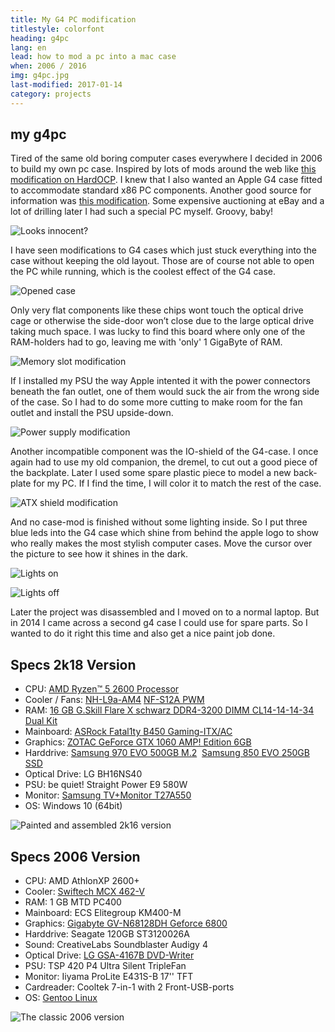```yaml
---
title: My G4 PC modification
titlestyle: colorfont
heading: g4pc
lang: en
lead: how to mod a pc into a mac case
when: 2006 / 2016
img: g4pc.jpg
last-modified: 2017-01-14
category: projects
---
```


## my g4pc

Tired of the same old boring computer cases everywhere I decided in 2006 to build my own pc case. Inspired by lots of
mods around the web like [this modification on HardOCP](https://www.hardocp.com/article/2002/09/13/rotten_apple). I
knew that I also wanted an Apple G4 case fitted to accommodate standard x86 PC components. Another good source for
information was [this modification](https://www.slcentral.com/articles/01/8/g4pc/). Some expensive auctioning at eBay
and a lot of drilling later I had such a special PC myself. Groovy, baby!

![Looks innocent?](./2k06_final.jpg)

I have seen modifications to G4 cases which just stuck everything into the case without keeping the old layout. Those
are of course not able to open the PC while running, which is the coolest effect of the G4 case.

![Opened case](./2k06_open.jpg)

Only very flat components like these chips wont touch the optical drive cage or otherwise the side-door won’t close
due to the large optical drive taking much space. I was lucky to find this board where only one of the RAM-holders had
to go, leaving me with 'only' 1 GigaByte of RAM.

![Memory slot modification](./2k06_ram.jpg)

If I installed my PSU the way Apple intented it with the power connectors beneath the fan outlet, one of them would
suck the air from the wrong side of the case. So I had to do some more cutting to make room for the fan outlet and
install the PSU upside-down.

![Power supply modification](./2k06_psu.jpg)

Another incompatible component was the IO-shield of the G4-case. I once again had to use my old companion, the dremel,
to cut out a good piece of the backplate. Later I used some spare plastic piece to model a new back-plate for my PC. If
I find the time, I will color it to match the rest of the case.

![ATX shield modification](./2k06_atx.jpg)

And no case-mod is finished without some lighting inside. So I put three blue leds into the G4 case which shine from
behind the apple logo to show who really makes the most stylish computer cases. Move the cursor over the picture to see
how it shines in the dark.

![Lights on](./2k06_lightON.jpg)

![Lights off](./2k06_lightOFF.jpg)

Later the project was disassembled and I moved on to a normal laptop. But in 2014 I came across a second g4 case I
could use for spare parts. So I wanted to do it right this time and also get a nice paint job done.

## Specs 2k18 Version

- CPU:&nbsp;[AMD Ryzen™ 5 2600 Processor](https://www.amd.com/de/products/cpu/amd-ryzen-5-2600)
- Cooler / Fans:&nbsp;[NH-L9a-AM4](https://noctua.at/de/nh-l9a-am4)&nbsp;[NF-S12A PWM](https://noctua.at/de/nf-s12a-pwm)
- RAM:&nbsp;[16 GB G.Skill Flare X schwarz DDR4-3200 DIMM CL14-14-14-34 Dual Kit](https://gskill.com/en/product/f4-3200c14d-16gfx)
- Mainboard:&nbsp;[ASRock Fatal1ty B450 Gaming-ITX/AC](https://www.asrock.com/MB/AMD/Fatal1ty%20B450%20Gaming-ITXac/index.asp)
- Graphics:&nbsp;[ZOTAC GeForce GTX 1060 AMP! Edition 6GB](https://www.zotac.com/de/product/graphics_card/zotac-geforce-gtx-1060-amp-edition)
- Harddrive:&nbsp;[Samsung 970 EVO 500GB M.2](https://www.samsung.com/de/memory-storage/970-evo-nvme-m-2-ssd/MZ-V7E500BW/)
  &nbsp;[Samsung 850 EVO 250GB SSD](https://www.samsung.com/de/memory-storage/850-evo-sata-3-2-5-inch-ssd/MZ-75E250BEU/)
- Optical Drive: LG BH16NS40
- PSU: be quiet! Straight Power E9 580W
- Monitor:&nbsp;[Samsung TV+Monitor T27A550](https://www.samsung.com/de/support/model/LT27A550EW/EN/)
- OS: Windows 10 (64bit)

![Painted and assembled 2k16 version](./2k16_final.jpg)

## Specs 2006 Version

- CPU: AMD AthlonXP 2600+
- Cooler:&nbsp;[Swiftech MCX 462-V](https://www.silentpcreview.com/article130-page1.html)
- RAM: 1 GB MTD PC400
- Mainboard: ECS Elitegroup KM400-M
- Graphics:&nbsp;[Gigabyte GV-N68128DH Geforce 6800](https://www.gigabyte.com/Graphics-Card/GV-N68128DH#ov)
- Harddrive: Seagate 120GB ST3120026A
- Sound: CreativeLabs Soundblaster Audigy 4
- Optical Drive:&nbsp;[LG GSA-4167B DVD-Writer](https://www.lg.com/de/service-produkt/lg-GSA-4167B)
- PSU: TSP 420 P4 Ultra Silent TripleFan
- Monitor: Iiyama ProLite E431S-B 17'' TFT
- Cardreader: Cooltek 7-in-1 with 2 Front-USB-ports
- OS:&nbsp;[Gentoo Linux](https://www.gentoo.org)

![The classic 2006 version](./2k06_final.jpg)
